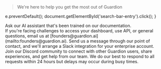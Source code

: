> We're here to help you get the most out of Guardion

  e.preventDefault();
  document.getElementById('search-bar-entry').click();
}


<div onClick={openSearch} style={{ cursor: 'pointer' }}>
  <Card title="Ask our docs" icon="message" arrow={true}>
    Ask our AI assistant that's been trained on our documentation.
  </Card>
</div>

<CardGroup cols={2}>

  <Card title="Email Us" icon="inbox" href="mailto:founders@guardion.ai">
    If you're facing challenges to access your dashboard, use API, or general questions, email us at [founders@guardion.ai](mailto:founders@guardion.ai).
  </Card>

  <Card title="Slack Channel (Enterprise only)" icon="slack">
    Send us a message through our point of contact, and we'll arrange a Slack integration for your enterprise account.
  </Card>
  
  <Card title="Discord Community" icon="discord" href="https://discord.gg/PDWss5Fz79">
    Join our Discord community to connect with other Guardion users, share experiences, and get help from our team.
  </Card>

</CardGroup>


<Info>
  We do our best to respond to all requests within 24 hours but delays may occur during busy times.
</Info>
